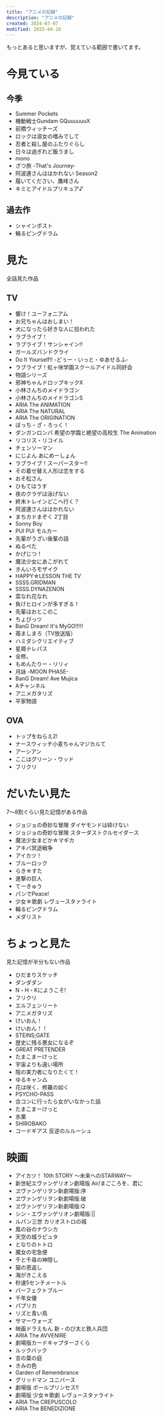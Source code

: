 ```yaml
---
title: "アニメの記録"
description: "アニメの記録"
created: 2024-07-07
modified: 2025-04-10
---
```


もっとあると思いますが、覚えている範囲で書いてます。

# 今見ている
## 今季

- Summer Pockets
- 機動戦士Gundam GQuuuuuuX
- 前橋ウィッチーズ
- ロックは淑女の嗜みでして
- 忍者と殺し屋のふたりぐらし
- 日々は過ぎれど飯うまし
- mono
- ざつ旅 -That's Journey-
- 阿波連さんははかれない Season2
- 履いてください、鷹峰さん
- キミとアイドルプリキュア♪

## 過去作

- シャインポスト
- 輪るピングドラム

# 見た

全話見た作品

## TV

- 響け！ユーフォニアム
- お兄ちゃんはおしまい！
- 犬になったら好きな人に拾われた
- ラブライブ！
- ラブライブ！サンシャイン!!
- ガールズバンドクライ
- Do It Yourself!! -どぅー・いっと・ゆあせるふ-
- ラブライブ！虹ヶ咲学園スクールアイドル同好会
- 物語シリーズ
- 邪神ちゃんドロップキックX
- 小林さんちのメイドラゴン
- 小林さんちのメイドラゴンS
- ARIA The ANIMATION
- ARIA The NATURAL
- ARIA The ORIGINATION
- ぼっち・ざ・ろっく！
- ダンガンロンパ 希望の学園と絶望の高校生 The Animation
- リコリス・リコイル
- チェンソーマン
- にじよん あにめーしょん
- ラブライブ！スーパースター!!
- その着せ替え人形は恋をする
- おそ松さん
- ひもてはうす
- 夜のクラゲは泳げない
- 終末トレインどこへ行く？
- 阿波連さんははかれない
- まちカドまぞく 2丁目
- Sonny Boy
- PUI PUI モルカー
- 先輩がうざい後輩の話
- ぬるぺた
- かげじつ！
- 魔法少女にあこがれて
- きんいろモザイク
- HAPPY☆LESSON THE TV
- SSSS.GRIDMAN
- SSSS.DYNAZENON
- 菜なれ花なれ
- 負けヒロインが多すぎる！
- 先輩はおとこのこ
- ちょびっツ
- BanG Dream! It's MyGO!!!!!
- 苺ましまろ（TV放送版）
- ハミダシクリエイティブ
- 星屑テレパス
- 全修。
- もめんたりー・リリィ
- 月詠 -MOON PHASE-
- BanG Dream! Ave Mujica
- Aチャンネル
- アニメガタリズ
- 平家物語

## OVA

- トップをねらえ2!
- ナースウィッチ小麦ちゃんマジカルて
- アーシアン
- ここはグリーン・ウッド
- フリクリ

# だいたい見た

7〜8割ぐらい見た記憶がある作品

- ジョジョの奇妙な冒険 ダイヤモンドは砕けない
- ジョジョの奇妙な冒険 スターダストクルセイダース
- 魔法少女まどか☆マギカ
- アキバ冥途戦争
- アイカツ！
- ブルーロック
- らき☆すた
- 進撃の巨人
- てーきゅう
- パンでPeace!
- 少女☆歌劇 レヴュースタァライト
- 輪るピングドラム
- メダリスト

# ちょっと見た

見た記憶が半分もない作品

- ひだまりスケッチ
- ダンダダン
- N・H・Kにようこそ!
- フリクリ
- エルフェンリート
- アニメガタリズ
- けいおん！
- けいおん！！
- STEINS;GATE
- 歴史に残る悪女になるぞ
- GREAT PRETENDER
- たまこまーけっと
- 宇宙よりも遠い場所
- 陰の実力者になりたくて！
- ゆるキャン△
- 花は咲く、修羅の如く
- PSYCHO-PASS
- 合コンに行ったら女がいなかった話
- たまこまーけっと
- 氷菓
- SHIROBAKO
- コードギアス 反逆のルルーシュ

# 映画

- アイカツ！ 10th STORY 〜未来へのSTARWAY〜
- 新世紀エヴァンゲリオン劇場版 Air/まごころを、君に
- ヱヴァンゲリヲン新劇場版:序
- ヱヴァンゲリヲン新劇場版:破
- ヱヴァンゲリヲン新劇場版:Q
- シン・エヴァンゲリオン劇場版:||
- ルパン三世 カリオストロの城
- 風の谷のナウシカ
- 天空の城ラピュタ
- となりのトトロ
- 魔女の宅急便
- 千と千尋の神隠し
- 猫の恩返し
- 海がきこえる
- 秒速5センチメートル
- パーフェクトブルー
- 千年女優
- パプリカ
- リズと青い鳥
- サマーウォーズ
- 映画ドラえもん 新・のび太と鉄人兵団
- ARIA The AVVENIRE
- 劇場版カードキャプターさくら
- ルックバック
- 言の葉の庭
- きみの色
- Garden of Remembrance
- グリッドマン ユニバース
- 劇場版 ポールプリンセス!!
- 劇場版 少女☆歌劇 レヴュースタァライト
- ARIA The CREPUSCOLO
- ARIA The BENEDIZIONE
